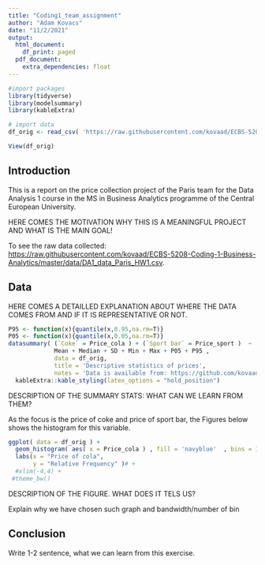 ```yaml
---
title: "Coding1_team_assignment"
author: "Adam Kovacs"
date: "11/2/2021"
output: 
  html_document:
    df_print: paged
  pdf_document:
    extra_dependencies: float
---
```



```r
#import packages
library(tidyverse)
library(modelsummary)
library(kableExtra)

# import data
df_orig <- read_csv( 'https://raw.githubusercontent.com/kovaad/ECBS-5208-Coding-1-Business-Analytics/master/data/DA1_data_Paris_HW1.csv' )

View(df_orig)


```

## Introduction

This is a report on the price collection project of the Paris team for the Data Analysis 1 course in the MS in Business Analytics programme of the Central European University. 

HERE COMES THE MOTIVATION WHY THIS IS A MEANINGFUL PROJECT AND WHAT IS THE MAIN GOAL!

To see the raw data collected: <https://raw.githubusercontent.com/kovaad/ECBS-5208-Coding-1-Business-Analytics/master/data/DA1_data_Paris_HW1.csv>.

## Data

HERE COMES A DETAILLED EXPLANATION ABOUT WHERE THE DATA COMES FROM AND IF IT IS REPRESENTATIVE OR NOT.


```r
P95 <- function(x){quantile(x,0.95,na.rm=T)}
P05 <- function(x){quantile(x,0.05,na.rm=T)}
datasummary( (`Coke` = Price_cola ) + (`Sport bar` = Price_sport )  ~
             Mean + Median + SD + Min + Max + P05 + P95 , 
             data = df_orig,
             title = 'Descriptive statistics of prices',
             notes = 'Data is available from: https://github.com/kovaad/ECBS-5208-Coding-1-Business-Analytics/blob/master/data/DA1_data_Paris_HW1.csv' ) %>% 
  kableExtra::kable_styling(latex_options = "hold_position")
```

DESCRIPTION OF THE SUMMARY STATS: WHAT CAN WE LEARN FROM THEM?

As the focus is the price of coke and price of sport bar, the Figures below shows the histogram for this variable.

```r

ggplot( data = df_orig ) +
  geom_histogram( aes( x = Price_cola ) , fill = 'navyblue'  , bins = 10 ) +
  labs(x = "Price of cola",
       y = "Relative Frequency" )# +
  #xlim(-4,4) +
 #theme_bw()

```

DESCRIPTION OF THE FIGURE. WHAT DOES IT TELS US?

Explain why we have chosen such graph and bandwidth/number of bin

## Conclusion

Write 1-2 sentence, what we can learn from this exercise.
